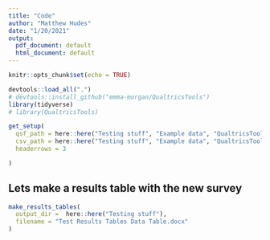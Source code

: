 ```yaml
---
title: "Code"
author: "Matthew Hudes"
date: "1/20/2021"
output:
  pdf_document: default
  html_document: default
---
```


```r
knitr::opts_chunk$set(echo = TRUE)
```


```r
devtools::load_all(".")
# devtools::install_github("emma-morgan/QualtricsTools")
library(tidyverse)
# library(QualtricsTools)

get_setup(
  qsf_path = here::here("Testing stuff", "Example data", "QualtricsTools_Sample_Survey_Winter2021.qsf"),
  csv_path = here::here("Testing stuff", "Example data", "QualtricsTools+Sample+Survey+Winter2021_January+20,+2021_10.08_Data_Table.csv"),
  headerrows = 3

)
```


## Lets make a results table with the new survey

```r

make_results_tables(
  output_dir =  here::here("Testing stuff"),
  filename = "Test Results Tables Data Table.docx"
)


```





